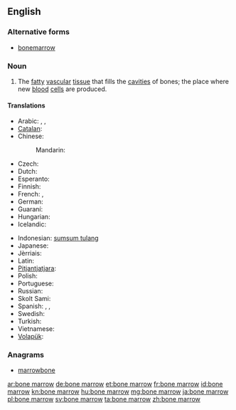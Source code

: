 ==English==
{{wikipedia}}

===Alternative forms===
* [[bonemarrow]]

===Noun===
{{en-noun|head=[[bone]] [[marrow]]|-|s}}

# {{context|anatomy|lang=en}} The [[fatty]] [[vascular]] [[tissue]] that fills the [[cavities]] of bones; the place where new [[blood]] [[cell]]s are produced.

====Translations====
{{trans-top|bone marrow}}
* Arabic: {{t|ar|نقي العظم|m|tr=niqy al-3aZm}},  {{t|ar|نخاع العظم|m|tr=nujaa3 al-3aZm}},  {{t|ar|نقي|m|tr=niqy}}
* [[Catalan]]: {{t+|ca|bessó|m}}
* Chinese:
*: Mandarin: {{t+|cmn|骨髓|tr=gǔsuǐ|sc=Hani}}
* Czech: {{t+|cs|kostní dřeň|f}}
* Dutch: {{t+|nl|beenmerg|n}}
* Esperanto: {{t|eo|osta medolo}}
* Finnish: {{t+|fi|luuydin}}
* French: {{t+|fr|moelle osseuse|f}},  {{t+|fr|moelle|f}}
* German: {{t|de|Knochenmark|n}}
* Guaraní: {{t|gn|karaku}}
* Hungarian: {{t+|hu|csontvelő}}
* Icelandic: {{t+|is|beinmergur|m}}
{{trans-mid}}
* Indonesian: [[sumsum tulang]]
* Japanese: {{t|ja|骨髄|tr=こつずい, kotsuzui}}
* Jèrriais: {{t|roa-jer|moelle d'un os|f}}
* Latin: {{t|la|medulla ossium|f}}
* [[Pitjantjatjara]]: {{t|pjt|nyuṉtjuṉ}}
* Polish: {{t|pl|szpik kostny|m}}
* Portuguese: {{t+|pt|medula óssea|f}}
* Russian: {{t|ru|костный мозг|m|tr=kóstnyj mozg}}
* Skolt Sami: {{t|sms|õõđ}}
* Spanish: {{t+|es|meollo|m}},  {{t+|es|tuétano|m}},  {{t+|es|médula|f}}
* Swedish: {{t+|sv|benmärg|c}}
* Turkish: {{t|tr|kemik iliği}}
* Vietnamese: {{t|vi|tủy xương}}
* [[Volapük]]: {{t+|vo|pif}}
{{trans-bottom}}

===Anagrams===
* [[marrowbone#English|marrowbone]]

[[ar:bone marrow]]
[[de:bone marrow]]
[[et:bone marrow]]
[[fr:bone marrow]]
[[id:bone marrow]]
[[kn:bone marrow]]
[[hu:bone marrow]]
[[mg:bone marrow]]
[[ja:bone marrow]]
[[pl:bone marrow]]
[[sv:bone marrow]]
[[ta:bone marrow]]
[[zh:bone marrow]]